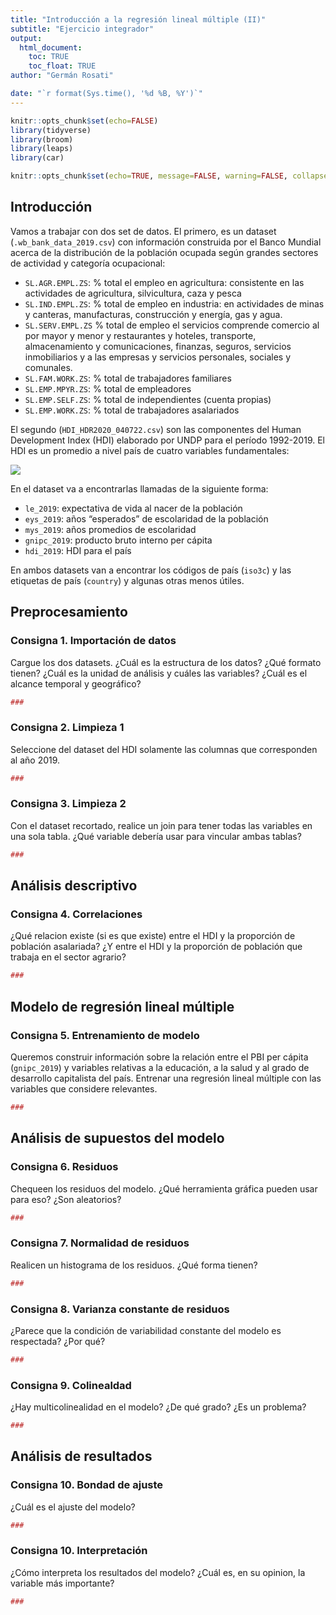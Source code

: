 ```yaml
---
title: "Introducción a la regresión lineal múltiple (II)"
subtitle: "Ejercicio integrador"
output: 
  html_document:
    toc: TRUE
    toc_float: TRUE
author: "Germán Rosati"

date: "`r format(Sys.time(), '%d %B, %Y')`"
---
```


```r
knitr::opts_chunk$set(echo=FALSE)
library(tidyverse)
library(broom)
library(leaps)
library(car)
```

```r
knitr::opts_chunk$set(echo=TRUE, message=FALSE, warning=FALSE, collapse=TRUE, highlight=TRUE, paged.print=FALSE, prompt=TRUE, strip.white=FALSE, tidy = TRUE)
```

## Introducción
Vamos a trabajar con dos set de datos. El primero, es un dataset (`.wb_bank_data_2019.csv`) con información construida por el Banco Mundial acerca de la distribución de la población ocupada según grandes sectores de actividad y categoría ocupacional:

- `SL.AGR.EMPL.ZS`: % total el empleo en agricultura: consistente en las actividades de agricultura, silvicultura, caza y pesca  
- `SL.IND.EMPL.ZS`: % total de empleo en industria:  en actividades de minas y canteras, manufacturas, construcción y energía, gas y agua.
- `SL.SERV.EMPL.ZS` % total de empleo el servicios comprende comercio al por mayor y menor y restaurantes y hoteles, transporte, almacenamiento y comunicaciones, finanzas, seguros, servicios inmobiliarios y a las empresas y servicios personales, sociales y comunales.
- `SL.FAM.WORK.ZS`: % total de trabajadores familiares
- `SL.EMP.MPYR.ZS`: % total de empleadores  
- `SL.EMP.SELF.ZS`: % total de independientes (cuenta propias)
- `SL.EMP.WORK.ZS`: % total de trabajadores asalariados


El segundo (`HDI_HDR2020_040722.csv`) son las componentes del Human Development Index (HDI) elaborado por UNDP para el período 1992-2019. El HDI es un promedio a nivel país de cuatro variables fundamentales:

![](./imgs/hdiRoadMap.png)

En el dataset va a encontrarlas llamadas de la siguiente forma:

- `le_2019`: expectativa de vida al nacer de la población
- `eys_2019`: años "esperados" de escolaridad de la población
- `mys_2019`: años promedios de escolaridad
- `gnipc_2019`: producto bruto interno per cápita
- `hdi_2019`: HDI para el país

En ambos datasets van a encontrar los códigos de país (`iso3c`) y las etiquetas de país (`country`) y algunas otras menos útiles.

## Preprocesamiento
### Consigna 1. Importación de datos
Cargue los dos datasets. ¿Cuál es la estructura de los datos? ¿Qué formato tienen? ¿Cuál es la unidad de análisis y cuáles las variables? ¿Cuál es el alcance temporal y geográfico?
```r
###
```

### Consigna 2. Limpieza 1
Seleccione del dataset del HDI solamente las columnas que corresponden al año 2019.
```r
###
```

### Consigna 3. Limpieza 2
Con el dataset recortado, realice un join para tener todas las variables en una sola tabla. ¿Qué variable debería usar para vincular ambas tablas?
```r
###
```

## Análisis descriptivo
### Consigna 4. Correlaciones
¿Qué relacion existe (si es que existe) entre el HDI y la proporción de población asalariada? ¿Y entre el HDI y la proporción de población que trabaja en el sector agrario?
```r
###
```


## Modelo de regresión lineal múltiple
### Consigna 5. Entrenamiento de modelo
Queremos construir información sobre la relación entre el PBI per cápita (`gnipc_2019`) y variables relativas a la educación, a la salud y al grado de desarrollo capitalista del país. Entrenar una regresión lineal múltiple con las variables que considere relevantes. 
```r
###
```


## Análisis de supuestos del modelo
### Consigna 6. Residuos
Chequeen los residuos del modelo. ¿Qué herramienta gráfica pueden usar para eso? ¿Son aleatorios?
```r
###
```

### Consigna 7. Normalidad de residuos
Realicen un histograma de los residuos. ¿Qué forma tienen?
```r
###
```

### Consigna 8. Varianza constante de residuos
¿Parece que la condición de variabilidad constante del modelo es respectada? ¿Por qué?
```r
###
```

### Consigna 9. Colinealdad
¿Hay multicolinealidad en el modelo? ¿De qué grado? ¿Es un problema?
```r
###
```


## Análisis de resultados
### Consigna 10. Bondad de ajuste
¿Cuál es el ajuste del modelo?
```r
###
```

### Consigna 10. Interpretación
¿Cómo interpreta los resultados del modelo? ¿Cuál es, en su opinion, la variable más importante? 
```r
###
```

